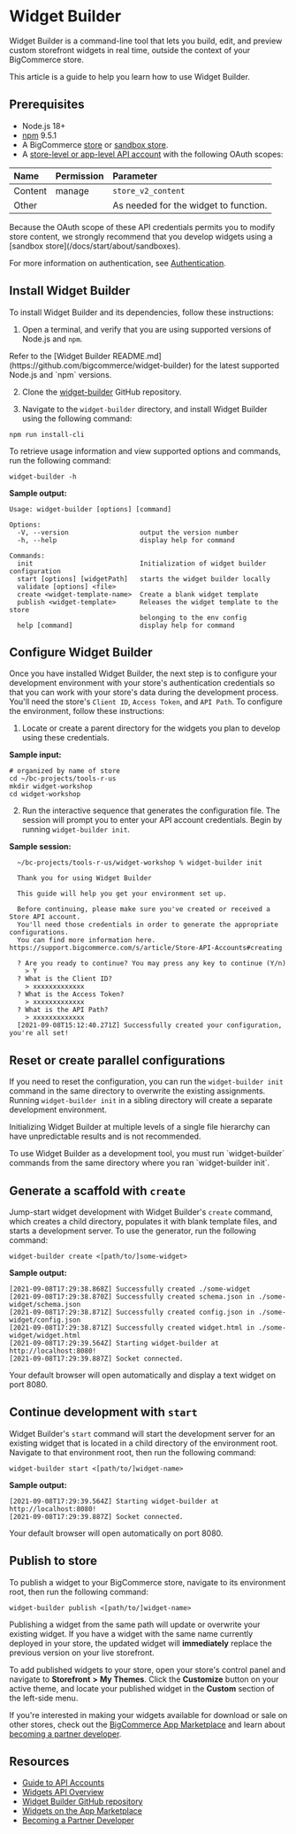 # Widget Builder


Widget Builder is a command-line tool that lets you build, edit, and preview custom storefront widgets in real time, outside the context of your BigCommerce store.

This article is a guide to help you learn how to use Widget Builder. 

## Prerequisites

* Node.js 18+
* [npm](https://www.npmjs.com/) 9.5.1
* A BigCommerce [store](https://support.bigcommerce.com/s/article/Starting-a-Bigcommerce-Trial) or [sandbox store](/docs/start/about/sandboxes).
* A [store-level or app-level API account](/docs/start/authentication/api-accounts) with the following OAuth scopes:

| Name | Permission | Parameter |
| :--- | :--------- | :-------- |
| Content | manage | `store_v2_content` |
| Other |  | As needed for the widget to function. |

<Callout type="info">
Because the OAuth scope of these API credentials permits you to modify store content, we strongly recommend that you develop widgets using a [sandbox store](/docs/start/about/sandboxes).
</Callout>

For more information on authentication, see [Authentication](/docs/start/authentication).

## Install Widget Builder

To install Widget Builder and its dependencies, follow these instructions: 

1. Open a terminal, and verify that you are using supported versions of Node.js and `npm`.

<Callout type="info">
Refer to the [Widget Builder README.md](https://github.com/bigcommerce/widget-builder) for the latest supported Node.js and `npm` versions.
</Callout>


2. Clone the [widget-builder](https://github.com/bigcommerce/widget-builder) GitHub repository.

3. Navigate to the `widget-builder` directory, and install Widget Builder using the following command:

``` copy
npm run install-cli
```

To retrieve usage information and view supported options and commands, run the following command:

``` copy
widget-builder -h
```

**Sample output:**

``` copy
Usage: widget-builder [options] [command]

Options:
  -V, --version                  output the version number
  -h, --help                     display help for command

Commands:
  init                           Initialization of widget builder configuration
  start [options] [widgetPath]   starts the widget builder locally
  validate [options] <file>
  create <widget-template-name>  Create a blank widget template
  publish <widget-template>      Releases the widget template to the store
                                 belonging to the env config
  help [command]                 display help for command
```

## Configure Widget Builder

Once you have installed Widget Builder, the next step is to configure your development environment with your store's authentication credentials so that you can work with your store's data during the development process. You'll need the store's `Client ID`, `Access Token`, and `API Path`. To configure the environment, follow these instructions:

1. Locate or create a parent directory for the widgets you plan to develop using these credentials.

**Sample input:**

``` showLineNumbers copy
# organized by name of store 
cd ~/bc-projects/tools-r-us
mkdir widget-workshop
cd widget-workshop
```

2. Run the interactive sequence that generates the configuration file. The session will prompt you to enter your API account credentials. Begin by running `widget-builder init`. 

**Sample session:**

``` copy
  ~/bc-projects/tools-r-us/widget-workshop % widget-builder init

  Thank you for using Widget Builder

  This guide will help you get your environment set up.

  Before continuing, please make sure you've created or received a Store API account.
  You'll need those credentials in order to generate the appropriate configurations.
  You can find more information here. https://support.bigcommerce.com/s/article/Store-API-Accounts#creating

  ? Are you ready to continue? You may press any key to continue (Y/n) 
    > Y
  ? What is the Client ID? 
    > xxxxxxxxxxxxx
  ? What is the Access Token? 
    > xxxxxxxxxxxxx
  ? What is the API Path? 
    > xxxxxxxxxxxxx
  [2021-09-08T15:12:40.271Z] Successfully created your configuration, you're all set!
```
## Reset or create parallel configurations

If you need to reset the configuration, you can run the `widget-builder init` command in the same directory to overwrite the existing assignments. Running `widget-builder init` in a sibling directory will create a separate development environment. 

Initializing Widget Builder at multiple levels of a single file hierarchy can have unpredictable results and is not recommended.
 
 
<Callout type="info">
To use Widget Builder as a development tool, you must run `widget-builder` commands from the same directory where you ran `widget-builder init`.
</Callout>

  
## Generate a scaffold with `create`

Jump-start widget development with Widget Builder's `create` command, which creates a child directory, populates it with blank template files, and starts a development server. To use the generator, run the following command:

``` copy
widget-builder create <[path/to/]some-widget>
```

**Sample output:**

``` copy
[2021-09-08T17:29:38.868Z] Successfully created ./some-widget 
[2021-09-08T17:29:38.870Z] Successfully created schema.json in ./some-widget/schema.json
[2021-09-08T17:29:38.871Z] Successfully created config.json in ./some-widget/config.json
[2021-09-08T17:29:38.871Z] Successfully created widget.html in ./some-widget/widget.html
[2021-09-08T17:29:39.564Z] Starting widget-builder at http://localhost:8080!
[2021-09-08T17:29:39.887Z] Socket connected.
```

Your default browser will open automatically and display a text widget on port 8080.

## Continue development with `start`

Widget Builder's `start` command will start the development server for an existing widget that is located in a child directory of the environment root. Navigate to that environment root, then run the following command:

``` copy
widget-builder start <[path/to/]widget-name>
```
**Sample output:**

``` copy
[2021-09-08T17:29:39.564Z] Starting widget-builder at http://localhost:8080!
[2021-09-08T17:29:39.887Z] Socket connected.
```

Your default browser will open automatically on port 8080.

## Publish to store

To publish a widget to your BigCommerce store, navigate to its environment root, then run the following command:

``` copy
widget-builder publish <[path/to/]widget-name>
```

Publishing a widget from the same path will update or overwrite your existing widget. If you have a widget with the same name currently deployed in your store, the updated widget will **immediately** replace the previous version on your live storefront.

To add published widgets to your store, open your store's control panel and navigate to **Storefront** **>** **My Themes**. Click the **Customize** button on your active theme, and locate your published widget in the **Custom** section of the left-side menu.

If you're interested in making your widgets available for download or sale on other stores, check out the [BigCommerce App Marketplace](https://www.bigcommerce.com/apps/categories/site-tools/tools-widgets/) and learn about [becoming a partner developer](/docs/start/partner).

## Resources

* [Guide to API Accounts](/docs/start/authentication/api-accounts)
* [Widgets API Overview](/docs/storefront/widgets)
* [Widget Builder GitHub repository](https://github.com/bigcommerce/widget-builder)
* [Widgets on the App Marketplace](https://www.bigcommerce.com/apps/categories/site-tools/tools-widgets/)
* [Becoming a Partner Developer](/docs/start/partner)
